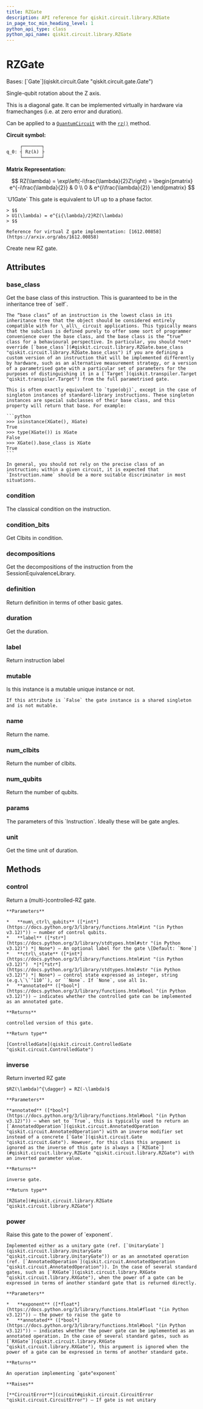 ```yaml
---
title: RZGate
description: API reference for qiskit.circuit.library.RZGate
in_page_toc_min_heading_level: 1
python_api_type: class
python_api_name: qiskit.circuit.library.RZGate
---
```


# RZGate

<Class id="qiskit.circuit.library.RZGate" isDedicatedPage={true} github="https://github.com/Qiskit/qiskit/tree/main/qiskit/circuit/library/standard_gates/rz.py#L22-L149" signature="qiskit.circuit.library.RZGate(phi, label=None, *, duration=None, unit='dt')" modifiers="class">
  Bases: [`Gate`](qiskit.circuit.Gate "qiskit.circuit.gate.Gate")

  Single-qubit rotation about the Z axis.

  This is a diagonal gate. It can be implemented virtually in hardware via framechanges (i.e. at zero error and duration).

  Can be applied to a [`QuantumCircuit`](qiskit.circuit.QuantumCircuit "qiskit.circuit.QuantumCircuit") with the [`rz()`](qiskit.circuit.QuantumCircuit#rz "qiskit.circuit.QuantumCircuit.rz") method.

  **Circuit symbol:**

  ```python
       ┌───────┐
  q_0: ┤ Rz(λ) ├
       └───────┘
  ```

  **Matrix Representation:**

$$
RZ(\lambda) = \exp\left(-i\frac{\lambda}{2}Z\right) =
\begin{pmatrix}
e^{-i\frac{\lambda}{2}} & 0 \\
0 & e^{i\frac{\lambda}{2}}
\end{pmatrix}
$$

  <Admonition title="See also" type="note">
    `U1Gate` This gate is equivalent to U1 up to a phase factor.

    > $$
    > U1(\lambda) = e^{i{\lambda}/2}RZ(\lambda)
    > $$

    Reference for virtual Z gate implementation: [1612.00858](https://arxiv.org/abs/1612.00858)
  </Admonition>

  Create new RZ gate.

  ## Attributes

  ### base\_class

  <Attribute id="qiskit.circuit.library.RZGate.base_class">
    Get the base class of this instruction. This is guaranteed to be in the inheritance tree of `self`.

    The “base class” of an instruction is the lowest class in its inheritance tree that the object should be considered entirely compatible with for \_all\_ circuit applications. This typically means that the subclass is defined purely to offer some sort of programmer convenience over the base class, and the base class is the “true” class for a behavioural perspective. In particular, you should *not* override [`base_class`](#qiskit.circuit.library.RZGate.base_class "qiskit.circuit.library.RZGate.base_class") if you are defining a custom version of an instruction that will be implemented differently by hardware, such as an alternative measurement strategy, or a version of a parametrised gate with a particular set of parameters for the purposes of distinguishing it in a [`Target`](qiskit.transpiler.Target "qiskit.transpiler.Target") from the full parametrised gate.

    This is often exactly equivalent to `type(obj)`, except in the case of singleton instances of standard-library instructions. These singleton instances are special subclasses of their base class, and this property will return that base. For example:

    ```python
    >>> isinstance(XGate(), XGate)
    True
    >>> type(XGate()) is XGate
    False
    >>> XGate().base_class is XGate
    True
    ```

    In general, you should not rely on the precise class of an instruction; within a given circuit, it is expected that `Instruction.name` should be a more suitable discriminator in most situations.
  </Attribute>

  ### condition

  <Attribute id="qiskit.circuit.library.RZGate.condition">
    The classical condition on the instruction.
  </Attribute>

  ### condition\_bits

  <Attribute id="qiskit.circuit.library.RZGate.condition_bits">
    Get Clbits in condition.
  </Attribute>

  ### decompositions

  <Attribute id="qiskit.circuit.library.RZGate.decompositions">
    Get the decompositions of the instruction from the SessionEquivalenceLibrary.
  </Attribute>

  ### definition

  <Attribute id="qiskit.circuit.library.RZGate.definition">
    Return definition in terms of other basic gates.
  </Attribute>

  ### duration

  <Attribute id="qiskit.circuit.library.RZGate.duration">
    Get the duration.
  </Attribute>

  ### label

  <Attribute id="qiskit.circuit.library.RZGate.label">
    Return instruction label
  </Attribute>

  ### mutable

  <Attribute id="qiskit.circuit.library.RZGate.mutable">
    Is this instance is a mutable unique instance or not.

    If this attribute is `False` the gate instance is a shared singleton and is not mutable.
  </Attribute>

  ### name

  <Attribute id="qiskit.circuit.library.RZGate.name">
    Return the name.
  </Attribute>

  ### num\_clbits

  <Attribute id="qiskit.circuit.library.RZGate.num_clbits">
    Return the number of clbits.
  </Attribute>

  ### num\_qubits

  <Attribute id="qiskit.circuit.library.RZGate.num_qubits">
    Return the number of qubits.
  </Attribute>

  ### params

  <Attribute id="qiskit.circuit.library.RZGate.params">
    The parameters of this `Instruction`. Ideally these will be gate angles.
  </Attribute>

  ### unit

  <Attribute id="qiskit.circuit.library.RZGate.unit">
    Get the time unit of duration.
  </Attribute>

  ## Methods

  ### control

  <Function id="qiskit.circuit.library.RZGate.control" github="https://github.com/Qiskit/qiskit/tree/main/qiskit/circuit/library/standard_gates/rz.py#L85-L115" signature="control(num_ctrl_qubits=1, label=None, ctrl_state=None, annotated=False)">
    Return a (multi-)controlled-RZ gate.

    **Parameters**

    *   **num\_ctrl\_qubits** ([*int*](https://docs.python.org/3/library/functions.html#int "(in Python v3.12)")) – number of control qubits.
    *   **label** ([*str*](https://docs.python.org/3/library/stdtypes.html#str "(in Python v3.12)") *| None*) – An optional label for the gate \[Default: `None`]
    *   **ctrl\_state** ([*int*](https://docs.python.org/3/library/functions.html#int "(in Python v3.12)")  *|*[*str*](https://docs.python.org/3/library/stdtypes.html#str "(in Python v3.12)") *| None*) – control state expressed as integer, string (e.g.\`\`’110’`), or ``None`. If `None`, use all 1s.
    *   **annotated** ([*bool*](https://docs.python.org/3/library/functions.html#bool "(in Python v3.12)")) – indicates whether the controlled gate can be implemented as an annotated gate.

    **Returns**

    controlled version of this gate.

    **Return type**

    [ControlledGate](qiskit.circuit.ControlledGate "qiskit.circuit.ControlledGate")
  </Function>

  ### inverse

  <Function id="qiskit.circuit.library.RZGate.inverse" github="https://github.com/Qiskit/qiskit/tree/main/qiskit/circuit/library/standard_gates/rz.py#L117-L131" signature="inverse(annotated=False)">
    Return inverted RZ gate

    $RZ(\lambda)^{\dagger} = RZ(-\lambda)$

    **Parameters**

    **annotated** ([*bool*](https://docs.python.org/3/library/functions.html#bool "(in Python v3.12)")) – when set to `True`, this is typically used to return an [`AnnotatedOperation`](qiskit.circuit.AnnotatedOperation "qiskit.circuit.AnnotatedOperation") with an inverse modifier set instead of a concrete [`Gate`](qiskit.circuit.Gate "qiskit.circuit.Gate"). However, for this class this argument is ignored as the inverse of this gate is always a [`RZGate`](#qiskit.circuit.library.RZGate "qiskit.circuit.library.RZGate") with an inverted parameter value.

    **Returns**

    inverse gate.

    **Return type**

    [RZGate](#qiskit.circuit.library.RZGate "qiskit.circuit.library.RZGate")
  </Function>

  ### power

  <Function id="qiskit.circuit.library.RZGate.power" github="https://github.com/Qiskit/qiskit/tree/main/qiskit/circuit/library/standard_gates/rz.py#L142-L144" signature="power(exponent, annotated=False)">
    Raise this gate to the power of `exponent`.

    Implemented either as a unitary gate (ref. [`UnitaryGate`](qiskit.circuit.library.UnitaryGate "qiskit.circuit.library.UnitaryGate")) or as an annotated operation (ref. [`AnnotatedOperation`](qiskit.circuit.AnnotatedOperation "qiskit.circuit.AnnotatedOperation")). In the case of several standard gates, such as [`RXGate`](qiskit.circuit.library.RXGate "qiskit.circuit.library.RXGate"), when the power of a gate can be expressed in terms of another standard gate that is returned directly.

    **Parameters**

    *   **exponent** ([*float*](https://docs.python.org/3/library/functions.html#float "(in Python v3.12)")) – the power to raise the gate to
    *   **annotated** ([*bool*](https://docs.python.org/3/library/functions.html#bool "(in Python v3.12)")) – indicates whether the power gate can be implemented as an annotated operation. In the case of several standard gates, such as [`RXGate`](qiskit.circuit.library.RXGate "qiskit.circuit.library.RXGate"), this argument is ignored when the power of a gate can be expressed in terms of another standard gate.

    **Returns**

    An operation implementing `gate^exponent`

    **Raises**

    [**CircuitError**](circuit#qiskit.circuit.CircuitError "qiskit.circuit.CircuitError") – If gate is not unitary
  </Function>
</Class>


